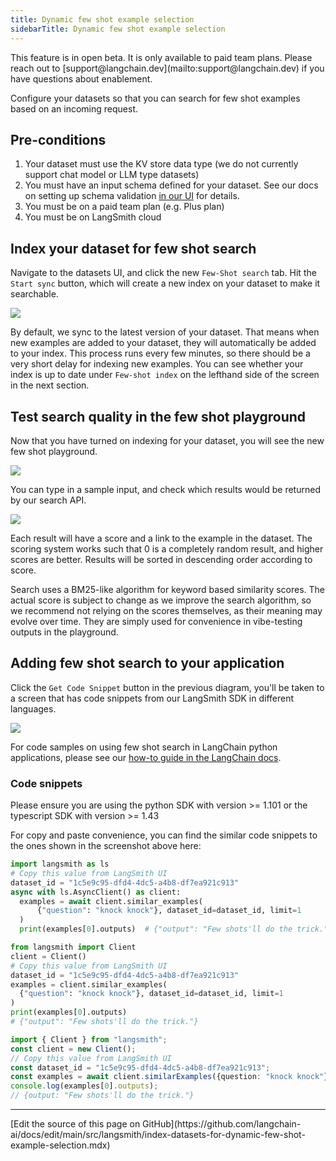 ```yaml
---
title: Dynamic few shot example selection
sidebarTitle: Dynamic few shot example selection
---
```


<Note>
This feature is in open beta. It is only available to paid team plans. Please reach out to [support@langchain.dev](mailto:support@langchain.dev) if you have questions about enablement.
</Note>

Configure your datasets so that you can search for few shot examples based on an incoming request.

## Pre-conditions

1. Your dataset must use the KV store data type (we do not currently support chat model or LLM type datasets)
2. You must have an input schema defined for your dataset. See our docs on setting up schema validation [in our UI](/langsmith/manage-datasets-in-application#dataset-schema-validation) for details.
3. You must be on a paid team plan (e.g. Plus plan)
4. You must be on LangSmith cloud

## Index your dataset for few shot search

Navigate to the datasets UI, and click the new `Few-Shot search` tab. Hit the `Start sync` button, which will create a new index on your dataset to make it searchable.

![](/langsmith/images/few-shot-tab-unsynced.png)

By default, we sync to the latest version of your dataset. That means when new examples are added to your dataset, they will automatically be added to your index. This process runs every few minutes, so there should be a very short delay for indexing new examples. You can see whether your index is up to date under `Few-shot index` on the lefthand side of the screen in the next section.

## Test search quality in the few shot playground

Now that you have turned on indexing for your dataset, you will see the new few shot playground.

![](/langsmith/images/few-shot-synced-empty-state.png)

You can type in a sample input, and check which results would be returned by our search API.

![](/langsmith/images/few-shot-search-results.png)

Each result will have a score and a link to the example in the dataset. The scoring system works such that 0 is a completely random result, and higher scores are better. Results will be sorted in descending order according to score.

<Note>
Search uses a BM25-like algorithm for keyword based similarity scores. The actual score is subject to change as we improve the search algorithm, so we recommend not relying on the scores themselves, as their meaning may evolve over time. They are simply used for convenience in vibe-testing outputs in the playground.
</Note>

## Adding few shot search to your application

Click the `Get Code Snippet` button in the previous diagram, you'll be taken to a screen that has code snippets from our LangSmith SDK in different languages.

![](/langsmith/images/few-shot-code-snippet.png)

For code samples on using few shot search in LangChain python applications, please see our [how-to guide in the LangChain docs](https://python.langchain.com/v0.2/docs/how_to/example_selectors_langsmith/).

### Code snippets

<Note>
Please ensure you are using the python SDK with version >= 1.101 or the typescript SDK with version >= 1.43
</Note>

For copy and paste convenience, you can find the similar code snippets to the ones shown in the screenshot above here:

<CodeGroup>

```python Python (Async)
import langsmith as ls
# Copy this value from LangSmith UI
dataset_id = "1c5e9c95-dfd4-4dc5-a4b8-df7ea921c913"
async with ls.AsyncClient() as client:
  examples = await client.similar_examples(
      {"question": "knock knock"}, dataset_id=dataset_id, limit=1
  )
  print(examples[0].outputs)  # {"output": "Few shots'll do the trick."}
```

```python Python
from langsmith import Client
client = Client()
# Copy this value from LangSmith UI
dataset_id = "1c5e9c95-dfd4-4dc5-a4b8-df7ea921c913"
examples = client.similar_examples(
  {"question": "knock knock"}, dataset_id=dataset_id, limit=1
)
print(examples[0].outputs)
# {"output": "Few shots'll do the trick."}
```

```typescript TypeScript
import { Client } from "langsmith";
const client = new Client();
// Copy this value from LangSmith UI
const dataset_id = "1c5e9c95-dfd4-4dc5-a4b8-df7ea921c913";
const examples = await client.similarExamples({question: "knock knock"}, dataset_id, 1);
console.log(examples[0].outputs);
// {output: "Few shots'll do the trick."}
```

</CodeGroup>

---

<Callout icon="pen-to-square" iconType="regular">
  [Edit the source of this page on GitHub](https://github.com/langchain-ai/docs/edit/main/src/langsmith/index-datasets-for-dynamic-few-shot-example-selection.mdx)
</Callout>
